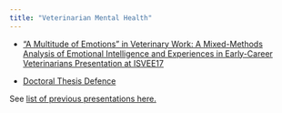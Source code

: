 ```yaml
---
title: "Veterinarian Mental Health"
---
```


-   [“A Multitude of Emotions” in Veterinary Work: A Mixed-Methods Analysis of Emotional Intelligence and Experiences in Early-Career Veterinarians Presentation at ISVEE17](2024nov-isvee.qmd)

-   [Doctoral Thesis Defence](2025may-defence.qmd)

See [list of previous presentations here.](cv.html#conference-presentations-proceedings-and-posters)
